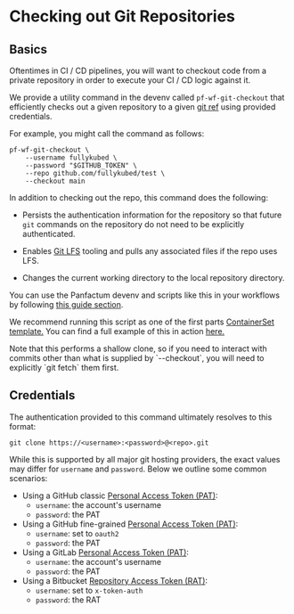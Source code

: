 
# Checking out Git Repositories

## Basics

Oftentimes in CI / CD pipelines, you will want to checkout code from a private
repository in order to execute your CI / CD logic against it.

We provide a utility command in the devenv called `pf-wf-git-checkout` that
efficiently checks out a given repository to a given [git ref](https://git-scm.com/book/en/v2/Git-Internals-Git-References)
using provided credentials.

For example, you might call the command as follows:

```shell
pf-wf-git-checkout \
    --username fullykubed \
    --password "$GITHUB_TOKEN" \
    --repo github.com/fullykubed/test \
    --checkout main
```

In addition to checking out the repo, this command does the following:

* Persists the authentication information for the repository so that future `git`
  commands on the repository do not need to be explicitly authenticated.

* Enables [Git LFS](https://git-lfs.com/) tooling and pulls any associated files if the repo uses LFS.

* Changes the current working directory to the local repository directory.

You can use the Panfactum devenv and scripts like this in your workflows by following
[this guide section](/docs/main/reference/infrastructure-modules/submodule/workflow/wf_spec#using-the-panfactum-devenv).

We recommend running this script as one of the first parts [ContainerSet template.](https://argo-workflows.readthedocs.io/en/latest/container-set-template/)
You can find a full example of this in action [here.](https://github.com/Panfactum/stack/tree/__PANFACTUM_VERSION_MAIN__/packages/infrastructure/wf_dockerfile_build)

<MarkdownAlert severity="warning">
  Note that this performs a shallow clone, so if you need to interact with commits
  other than what is supplied by `--checkout`, you will need to explicitly `git fetch` them
  first.
</MarkdownAlert>

## Credentials

The authentication provided to this command ultimately resolves to this format:

`git clone https://<username>:<password>@<repo>.git`

While this is supported by all major git hosting providers, the exact values may differ
for `username` and `password`. Below we outline some common scenarios:

* Using a GitHub classic [Personal Access Token (PAT)](https://docs.github.com/en/authentication/keeping-your-account-and-data-secure/managing-your-personal-access-tokens#creating-a-personal-access-token-classic):
  * `username`: the account's username
  * `password`: the PAT
* Using a GitHub fine-grained [Personal Access Token (PAT)](https://docs.github.com/en/authentication/keeping-your-account-and-data-secure/managing-your-personal-access-tokens#creating-a-fine-grained-personal-access-token):
  * `username`: set to `oauth2`
  * `password`: the PAT
* Using a GitLab [Personal Access Token (PAT)](https://docs.gitlab.com/ee/user/profile/personal_access_tokens.html):
  * `username`: the account's username
  * `password`: the PAT
* Using a Bitbucket [Repository Access Token (RAT)](https://support.atlassian.com/bitbucket-cloud/docs/using-access-tokens/):
  * `username`: set to `x-token-auth`
  * `password`: the RAT
